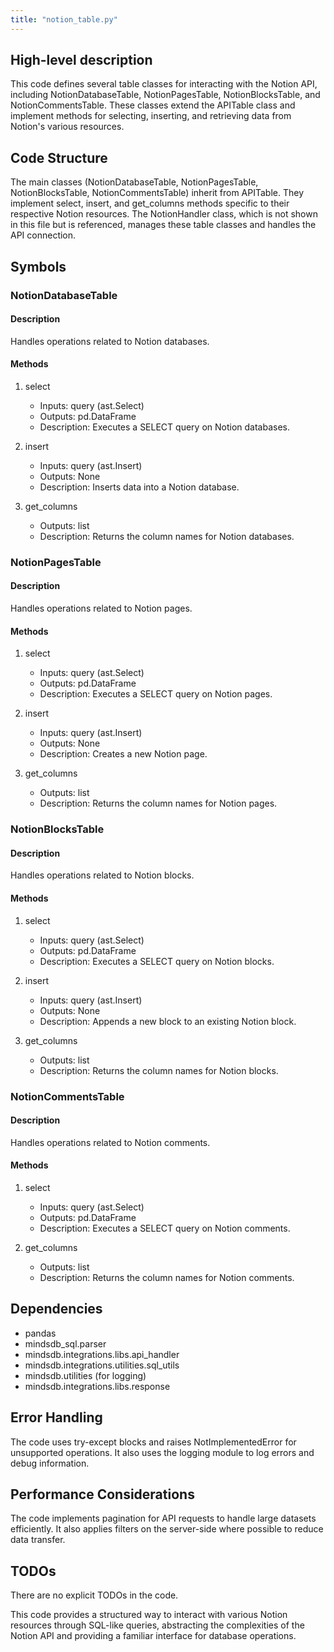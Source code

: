 ```yaml
---
title: "notion_table.py"
---
```


## High-level description
This code defines several table classes for interacting with the Notion API, including NotionDatabaseTable, NotionPagesTable, NotionBlocksTable, and NotionCommentsTable. These classes extend the APITable class and implement methods for selecting, inserting, and retrieving data from Notion's various resources.

## Code Structure
The main classes (NotionDatabaseTable, NotionPagesTable, NotionBlocksTable, NotionCommentsTable) inherit from APITable. They implement select, insert, and get_columns methods specific to their respective Notion resources. The NotionHandler class, which is not shown in this file but is referenced, manages these table classes and handles the API connection.

## Symbols

### NotionDatabaseTable
#### Description
Handles operations related to Notion databases.

#### Methods
1. select
   - Inputs: query (ast.Select)
   - Outputs: pd.DataFrame
   - Description: Executes a SELECT query on Notion databases.

2. insert
   - Inputs: query (ast.Insert)
   - Outputs: None
   - Description: Inserts data into a Notion database.

3. get_columns
   - Outputs: list
   - Description: Returns the column names for Notion databases.

### NotionPagesTable
#### Description
Handles operations related to Notion pages.

#### Methods
1. select
   - Inputs: query (ast.Select)
   - Outputs: pd.DataFrame
   - Description: Executes a SELECT query on Notion pages.

2. insert
   - Inputs: query (ast.Insert)
   - Outputs: None
   - Description: Creates a new Notion page.

3. get_columns
   - Outputs: list
   - Description: Returns the column names for Notion pages.

### NotionBlocksTable
#### Description
Handles operations related to Notion blocks.

#### Methods
1. select
   - Inputs: query (ast.Select)
   - Outputs: pd.DataFrame
   - Description: Executes a SELECT query on Notion blocks.

2. insert
   - Inputs: query (ast.Insert)
   - Outputs: None
   - Description: Appends a new block to an existing Notion block.

3. get_columns
   - Outputs: list
   - Description: Returns the column names for Notion blocks.

### NotionCommentsTable
#### Description
Handles operations related to Notion comments.

#### Methods
1. select
   - Inputs: query (ast.Select)
   - Outputs: pd.DataFrame
   - Description: Executes a SELECT query on Notion comments.

2. get_columns
   - Outputs: list
   - Description: Returns the column names for Notion comments.

## Dependencies
- pandas
- mindsdb_sql.parser
- mindsdb.integrations.libs.api_handler
- mindsdb.integrations.utilities.sql_utils
- mindsdb.utilities (for logging)
- mindsdb.integrations.libs.response

## Error Handling
The code uses try-except blocks and raises NotImplementedError for unsupported operations. It also uses the logging module to log errors and debug information.

## Performance Considerations
The code implements pagination for API requests to handle large datasets efficiently. It also applies filters on the server-side where possible to reduce data transfer.

## TODOs
There are no explicit TODOs in the code.

This code provides a structured way to interact with various Notion resources through SQL-like queries, abstracting the complexities of the Notion API and providing a familiar interface for database operations.